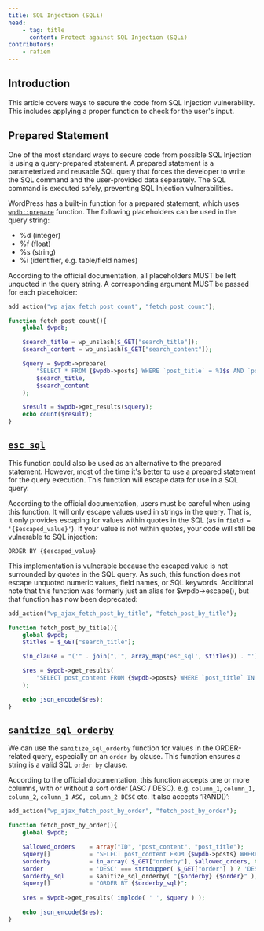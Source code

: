 ```yaml
---
title: SQL Injection (SQLi)
head:
    - tag: title
      content: Protect against SQL Injection (SQLi)
contributors:
    - rafiem
---
```




## Introduction

This article covers ways to secure the code from SQL Injection vulnerability. This includes applying a proper function to check for the user's input.

<LinkCard
  title="Learn more about SQL Injection"
  href="/academy/wordpress/vulnerabilities/sql-injection/"
/>

## Prepared Statement

One of the most standard ways to secure code from possible SQL Injection is using a query-prepared statement. A prepared statement is a parameterized and reusable SQL query that forces the developer to write the SQL command and the user-provided data separately. The SQL command is executed safely, preventing SQL Injection vulnerabilities.

WordPress has a built-in function for a prepared statement, which uses [`wpdb::prepare`](https://developer.wordpress.org/reference/classes/wpdb/prepare/) function. The following placeholders can be used in the query string:

- %d (integer)
- %f (float)
- %s (string)
- %i (identifier, e.g. table/field names)

According to the official documentation, all placeholders MUST be left unquoted in the query string. A corresponding argument MUST be passed for each placeholder:

```php
add_action("wp_ajax_fetch_post_count", "fetch_post_count");

function fetch_post_count(){
    global $wpdb;

    $search_title = wp_unslash($_GET["search_title"]);
    $search_content = wp_unslash($_GET["search_content"]);

    $query = $wpdb->prepare(
        "SELECT * FROM {$wpdb->posts} WHERE `post_title` = %1$s AND `post_content` = %2$s AND `post_status`='publish'",
        $search_title,
        $search_content
    );

    $result = $wpdb->get_results($query);
    echo count($result);
}
```

## [`esc_sql`](https://developer.wordpress.org/reference/functions/esc_sql/)

This function could also be used as an alternative to the prepared statement. However, most of the time it's better to use a prepared statement for the query execution. This function will escape data for use in a SQL query.

According to the official documentation, users must be careful when using this function. It will only escape values used in strings in the query. That is, it only provides escaping for values within quotes in the SQL (as in `field = '{$escaped_value}'`). If your value is not within quotes, your code will still be vulnerable to SQL injection:

```
ORDER BY {$escaped_value}
```

This implementation is vulnerable because the escaped value is not surrounded by quotes in the SQL query. As such, this function does not escape unquoted numeric values, field names, or SQL keywords. Additional note that this function was formerly just an alias for $wpdb->escape(), but that function has now been deprecated:

```php
add_action("wp_ajax_fetch_post_by_title", "fetch_post_by_title");

function fetch_post_by_title(){
    global $wpdb;
    $titles = $_GET["search_title"];

    $in_clause = "('" . join(",'", array_map('esc_sql', $titles)) . "')"

    $res = $wpdb->get_results(
        "SELECT post_content FROM {$wpdb->posts} WHERE `post_title` IN $in_clause AND `post_status`='publish'"
    );

    echo json_encode($res);
}
```

## [`sanitize_sql_orderby`](https://developer.wordpress.org/reference/functions/sanitize_sql_orderby/)

We can use the `sanitize_sql_orderby` function for values in the ORDER-related query, especially on an `order by` clause. This function ensures a string is a valid SQL `order by` clause.

According to the official documentation, this function accepts one or more columns, with or without a sort order (ASC / DESC). e.g. `column_1`, `column_1, column_2`, `column_1 ASC, column_2 DESC` etc. It also accepts ‘RAND()’:

```php
add_action("wp_ajax_fetch_post_by_order", "fetch_post_by_order");

function fetch_post_by_order(){
    global $wpdb;

    $allowed_orders    = array("ID", "post_content", "post_title");
    $query[]           = "SELECT post_content FROM {$wpdb->posts} WHERE `post_status`='publish'";
    $orderby           = in_array( $_GET["orderby"], $allowed_orders, true ) ? $_GET["orderby"] : 'ID';
    $order             = 'DESC' === strtoupper( $_GET["order"] ) ? 'DESC' : 'ASC';
    $orderby_sql       = sanitize_sql_orderby( "{$orderby} {$order}" );
    $query[]           = "ORDER BY {$orderby_sql}";
    
    $res = $wpdb->get_results( implode( ' ', $query ) );

    echo json_encode($res);
}
```
